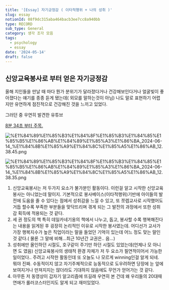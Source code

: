 ```yaml
---
title: '[Essay] 자기긍정감 ( 이타적행위 + 나의 성취 )'
slug: essay
notionId: 08f9dc315aba464bacb3ee7cc8a940bb
type: RECORD
sub_type: General
category: 생각 조각 모음
tags:
  - psychology
  - essay
date: '2024-05-14'
draft: false
---
```


## 신앙교육봉사로 부터 얻은 자기긍정감



올해 지인들을 만날 때 마다 뭔가 분위기가 달라졌다거나 건강해보인다거나 얼굴빛이 좋아졌다는 얘기를 종종 듣게 됐는데( 외모를 말하는것이 아님) 나도 말로 표현하기 어렵지만 유연하게 점진적으로 건강해진 것을 느끼고 있었다.


그러던 중 우연히 발견한 유튜브


[8분 34초 부터 주목.](https://youtu.be/gRiJb6-QkJI?si=EW4w1OQgSVODfASu&t=511)


![%E1%84%89%E1%85%B3%E1%84%8F%E1%85%B3%E1%84%85%E1%85%B5%E1%86%AB%E1%84%89%E1%85%A3%E1%86%BA_2024-06-14_%E1%84%8B%E1%85%A9%E1%84%8C%E1%85%A5%E1%86%AB_12.38.45.png](https://prod-files-secure.s3.us-west-2.amazonaws.com/056ff9f5-a9ef-486f-8acb-9eef51d06a2d/8b5ee746-a6d5-4b07-a39f-08e404327be1/%E1%84%89%E1%85%B3%E1%84%8F%E1%85%B3%E1%84%85%E1%85%B5%E1%86%AB%E1%84%89%E1%85%A3%E1%86%BA_2024-06-14_%E1%84%8B%E1%85%A9%E1%84%8C%E1%85%A5%E1%86%AB_12.38.45.png?X-Amz-Algorithm=AWS4-HMAC-SHA256&X-Amz-Content-Sha256=UNSIGNED-PAYLOAD&X-Amz-Credential=ASIAZI2LB466ZMEYDV2A%2F20250716%2Fus-west-2%2Fs3%2Faws4_request&X-Amz-Date=20250716T091437Z&X-Amz-Expires=3600&X-Amz-Security-Token=IQoJb3JpZ2luX2VjEEEaCXVzLXdlc3QtMiJGMEQCIBCa5IAwUN8zwJs%2FY84EO%2FgjpuT5nSaHTACSjKDKLKGgAiBBjmTf9Alg4Hywm6yoXFwEUQXKUO7m%2BVWwcQnRAPTTTCr%2FAwhaEAAaDDYzNzQyMzE4MzgwNSIMdJnQj378KApXrJyCKtwD%2B0YQ0HqfGyMfpnM4heBpM8eiDxhYqLvVtmfXkZJHL%2FZjVdtR11xP3OsWyEfHNZFiB7djzZc%2F0P2nb%2BUHV1eBxKIaWkTk0Wdw1jboAjdmZg00v00kvM2pKSn6McU45QszgXAf6tlokUZsuOHqS9KqZ5ohdAa3%2FR8nrD3D4UFt%2BeJizfObsJaBqd4gYiWK3rc7R%2F3AxU8HSyOYwdtxtfzBcWES1tF884L8jsPRRU4zAMaCyyeRWlx0xs1s70VPtnMSrrGDG4VidBs%2FKS4SF1wzg5ltInM1mWX%2Fw4tywrpramJy%2FLYDBzgGKxHECjUIk7HDhat6upTW%2BNvlCoybnxVV%2FFJAlPWnICiwTZ%2F%2Fihq4Lp8lT6lOT3gy12NbCVIvBu75kznzg%2Fe0RB5ftao1vkyqwtdlm%2FNcbRsklBRe3QQKGxIM2Me4iTSpCBnMWnRSHeZALI4NPE9AVe%2BYKKRNetFKRMQo7ZToLjXuMTdRWObBHEPu6jPRBZsEMQBDkbN79gC%2F13iya7TPQp1gXxepX1Fir0mrru63qubxsF48RQvZ8uDvbdK8GNdI3T1qSKl%2FQTGUVRWYHBB7v2u02X8IdiNSqjBjQPu0LujuZdvr6KtEYH8wx4nTzk08miKaUYYwpczdwwY6pgEZ2ZmBOGrzY8XBY2CPxJYdV30xSOv44%2FxLhnpXaEW5wRrHixUNtkPbolXxlJQUha%2BRmoLyWgDNUNmWorl7f84dumZ%2BIm%2FCmwku93%2B2o%2Bsrrtb0NN8Y0JZFyfBleafapht0I%2BhaKuM%2BtLhwyYqiN5phAUp8vEm2sjYLkQjVyuMMBNRm3b8CfPv6Neo44E1Ha3fYuttS9BshvKksDqjsWOf%2Fb379WZt8&X-Amz-Signature=62b25b82a9c6d04e4b148ec13302c0cfdfe17f426f4ea7a71af3815bc2d9d3ee&X-Amz-SignedHeaders=host&x-amz-checksum-mode=ENABLED&x-id=GetObject)


![%E1%84%89%E1%85%B3%E1%84%8F%E1%85%B3%E1%84%85%E1%85%B5%E1%86%AB%E1%84%89%E1%85%A3%E1%86%BA_2024-06-14_%E1%84%8B%E1%85%A9%E1%84%8C%E1%85%A5%E1%86%AB_12.38.35.png](https://prod-files-secure.s3.us-west-2.amazonaws.com/056ff9f5-a9ef-486f-8acb-9eef51d06a2d/51a05aba-7bb3-4c22-99fc-07d961bf1df2/%E1%84%89%E1%85%B3%E1%84%8F%E1%85%B3%E1%84%85%E1%85%B5%E1%86%AB%E1%84%89%E1%85%A3%E1%86%BA_2024-06-14_%E1%84%8B%E1%85%A9%E1%84%8C%E1%85%A5%E1%86%AB_12.38.35.png?X-Amz-Algorithm=AWS4-HMAC-SHA256&X-Amz-Content-Sha256=UNSIGNED-PAYLOAD&X-Amz-Credential=ASIAZI2LB466TE4UJVX5%2F20250716%2Fus-west-2%2Fs3%2Faws4_request&X-Amz-Date=20250716T091438Z&X-Amz-Expires=3600&X-Amz-Security-Token=IQoJb3JpZ2luX2VjEEEaCXVzLXdlc3QtMiJHMEUCIGCmSkUmCqZNe7AN1J6pMN2EFX9ncHkIN4QmZE2%2B82UeAiEA2ij%2BoXnABGLXL%2BEIW75EplpxytKrWcYkuqHG8huQQwMq%2FwMIWhAAGgw2Mzc0MjMxODM4MDUiDOaaqZQBdXRr88LFVyrcAwqzYAK8jlg5koBS%2Bju1QFWYv61SWZbZbUFZI6VhS90SVImDGXh%2F%2BfklBOC%2BQN1a7sYj0NUMnQ4qc4wmWwaH8ESZ4aFqQxfB4S6cauRtHjGrUFPq1cP4vWBUoANf2nud3QBCHADn8ZzwsToqr5lxRPmddSS6SesDbm5AZ2u0GNBzWekDeNAllTa2M8RY%2B9QOb22K0%2B6UmBBaEhQKqhTT6VFSojuvcOWXlgaBrJe5ssFbB5DVojkJJTblMAxIUUBZa7GuzFWTxfBDV52F%2F1iSfpI%2BPIUNnXPP8MZUW%2Bz3s5cB8P19RIDxrChS0e1pFgzcfVZwXLEn3LuyHQDp3Upp34tBI9dYwsrUdCAYs9M7Itb8CRe9nWdipjeHxAA8WoGTTgo5Htr4L3TB4pitljwZ8kHo3HsfLe8%2B%2B%2FJlQiqfCdWLJArA6B0ASZbdJ7EJgODNHZc%2FaBS1JapWEsmwFj6BCcxPL3cvDyjLCAtw51zWGcjf%2B5e4Od3AgnMVQBHXVgQi6riICxwAjcCkMdOZACxIi%2BpCHygQnRtRmBIsZh7fRJJKIKOrxqz%2FsVra3mr%2FILl0YWi5IOgzaf5bWe9MNzTQypeWEKzwl08jnUYb%2Fd5OKNPuta%2B9aUK2UJFrhopTMNnL3cMGOqUB637Emwp1OTA2h%2BGBGP25PVM%2Fn6gkP24YiLVTQUUJEbVaUp4PkEOeoMK%2FV%2BK99Lag7t9HYR9RuIa5sPs7fhn4EKErNWvC4cVUGaXzhC1LHlMeNtZTD5kpEQGPRm6h9Cgf0DT%2BHnViqQ%2F0A5Oo8lV2y73Cqb1AEkHYiXG1PFvjBaysQlofErkDVqVmLUA%2BFwiYRlTy8EZA6atBCdsKEwqdHZcu4Evh&X-Amz-Signature=c6428869f79e0778df5eca3cd38cb0039a6749d45057c88990359aac577fe0ac&X-Amz-SignedHeaders=host&x-amz-checksum-mode=ENABLED&x-id=GetObject)

1. 신앙교육봉사는 저 두가지 요소가 불가분인 활동이다. 이런걸 알고 시작한 신앙교육봉사는 아니었는데 말이지. 기본적으로 봉사베이스(이타적행위)기반에 아이들의 발전에 도움을 줄 수 있다는 점에서 성취감을 느낄 수 있고, 또 쪼렙교사로 시작했어도 거듭 할수록 부족한 부분들을 맞닥뜨리며 겪게 되는 그 발전의 과정에서 또한 성취감 획득에 적용되는 것 같다.
2. 세 권 정도의 책 특히 데일카네기옹의 책에서 나누고, 돕고, 봉사할 수록 행복해진다는 내용을 읽게된 후 굉장히 논리적인 이유로 시작한 봉사였는데. 어디선가 교사가 가장 행복지수가 높은 직업이라는 말을 들었던 기억이 있는데 어느 정도 맞는 말인 것 같다.( 물론 그 말에 비해...최근 10년간 교권은.. 음...)
3. 성취에만 올인하던 시절도, 호구같이 주기만 하던 시절도 있었는데(언제나 모 아니면 도 였음) 신앙교육봉사의 생태적 환경 자체가 저 두 요소가 필연적이어서 가능한 일이었다.. 주려고 시작한 활동인데 또 오늘도 나 모르게 winning인걸 알게 되네. 뭐야 진짜. 수동적이지 않고 자기주체적으로 능동적으로 도우려하면 당장에 눈 앞에 보여지거나 만져지지는 않더라도 기대하지 않음에도 무언가 얻어가는 것 같다.
4. 아무튼 저 동영상이 갑자기 알고리즘에 뜨길래 우연히 본 건데 왜 우리들의 20대때 연애가 롤러코스터인지도 알게 되고 재미있었다.
